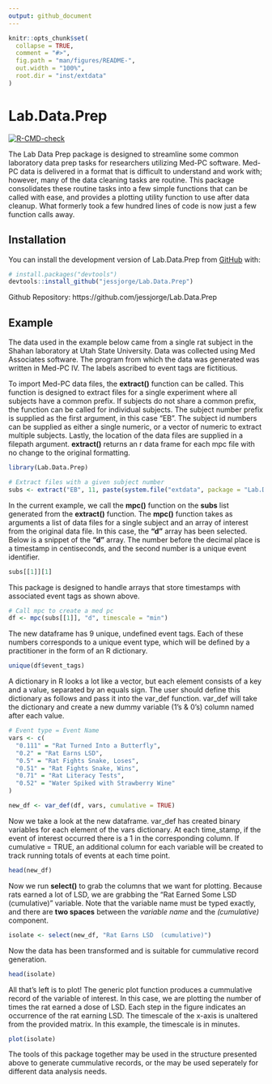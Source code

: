 ```yaml
---
output: github_document
---
```


<!-- README.md is generated from README.Rmd. Please edit that file -->

```r
knitr::opts_chunk$set(
  collapse = TRUE,
  comment = "#>",
  fig.path = "man/figures/README-",
  out.width = "100%",
  root.dir = "inst/extdata"
)
```

# Lab.Data.Prep

<!-- badges: start -->
[![R-CMD-check](https://github.com/jessjorge/Lab.Data.Prep/actions/workflows/R-CMD-check.yaml/badge.svg)](https://github.com/jessjorge/Lab.Data.Prep/actions/workflows/R-CMD-check.yaml)
<!-- badges: end -->

The Lab Data Prep package is designed to streamline some common laboratory data prep tasks for researchers utilizing Med-PC software. Med-PC data is delivered in a format that is difficult to understand and work with; however, many of the data cleaning tasks are routine. This package consolidates these routine tasks into a few simple functions that can be called with ease, and provides a plotting utility function to use after data cleanup. What formerly took a few hundred lines of code is now just a few function calls away. 

## Installation

You can install the development version of Lab.Data.Prep from [GitHub](https://github.com/) with:

``` r
# install.packages("devtools")
devtools::install_github("jessjorge/Lab.Data.Prep")
```

Github Repository: https://github.com/jessjorge/Lab.Data.Prep

## Example

The data used in the example below came from a single rat subject in the Shahan laboratory at Utah State University. Data was collected using Med Associates software. The program from which the data was generated was written in Med-PC IV. The labels ascribed to event tags are fictitious.

To import Med-PC data files, the **extract()** function can be called. This function is designed to extract files for a single experiment where all subjects have a common prefix. If subjects do not share a common prefix, the function can be called for individual subjects. The subject number prefix is supplied as the first argument, in this case "EB". The subject id numbers can be supplied as either a single numeric, or a vector of numeric to extract multiple subjects. Lastly, the location of the data files are supplied in a filepath argument. **extract()** returns an r data frame for each mpc file with no change to the original formatting.

```r
library(Lab.Data.Prep)

# Extract files with a given subject number
subs <- extract("EB", 11, paste(system.file("extdata", package = "Lab.Data.Prep"),"/", sep = ""))
```

In the current example, we call the **mpc()** function on the **subs** list generated from the **extract()** function. The **mpc()** function takes as arguments a list of data files for a single subject and an array of interest from the original data file. In this case, the **"d"** array has been selected. Below is a snippet of the **"d"** array. The number before the decimal place is a timestamp in centiseconds, and the second number is a unique event identifier.

```r
subs[[1]][1]
```

This package is designed to handle arrays that store timestamps with associated event tags as shown above. 

```r
# Call mpc to create a med pc
df <- mpc(subs[[1]], "d", timescale = "min")
```

The new dataframe has 9 unique, undefined event tags. Each of these numbers corresponds to a unique event type, which will be defined by a practitioner in the form of an R dictionary.

```r
unique(df$event_tags)
```

A dictionary in R looks a lot like a vector, but each element consists of a key and a value, separated by an equals sign. The user should define this dictionary as follows and pass it into the var_def function. var_def will take the dictionary and create a new dummy variable (1's \& 0's) column named after each value.

```r
# Event type = Event Name
vars <- c(
  "0.111" = "Rat Turned Into a Butterfly",
  "0.2" = "Rat Earns LSD",
  "0.5" = "Rat Fights Snake, Loses",
  "0.51" = "Rat Fights Snake, Wins",
  "0.71" = "Rat Literacy Tests",
  "0.52" = "Water Spiked with Strawberry Wine"
)

new_df <- var_def(df, vars, cumulative = TRUE)
```

Now we take a look at the new dataframe. var_def has created binary variables for each element of the vars dictionary. At each time_stamp, if the event of interest occurred there is a 1 in the corresponding column. If cumulative = TRUE, an additional column for each variable will be created to track running totals of events at each time point.  

```r
head(new_df)
```

Now we run **select()** to grab the columns that we want for plotting. Because rats earned a lot of LSD, we are grabbing the "Rat Earned Some LSD  (cumulative)" variable. Note that the variable name must be typed exactly, and there are **two spaces** between the *variable name* and the *(cumulative)* component. 

```r
isolate <- select(new_df, "Rat Earns LSD  (cumulative)")
```

Now the data has been transformed and is suitable for cummulative record generation.

```r
head(isolate)
```

All that's left is to plot!
The generic plot function produces a cummulative record of the variable of interest. In this case, we are plotting the number of times the rat earned a dose of LSD. Each step in the figure indicates an occurrence of the rat earning LSD. The timescale of the x-axis is unaltered from the provided matrix. In this example, the timescale is in minutes.

```r
plot(isolate)
```

The tools of this package together may be used in the structure presented above to generate cummulative records, or the may be used seperately for different data analysis needs.
